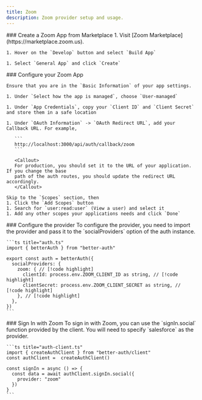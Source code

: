 ```yaml
---
title: Zoom
description: Zoom provider setup and usage.
---
```


<Steps>
  <Step> 
    ### Create a Zoom App from Marketplace
    1. Visit [Zoom Marketplace](https://marketplace.zoom.us).

    1. Hover on the `Develop` button and select `Build App`

    1. Select `General App` and click `Create`

  </Step>

  <Step> 
    ### Configure your Zoom App
    
    Ensure that you are in the `Basic Information` of your app settings.

    1. Under `Select how the app is managed`, choose `User-managed`

    1. Under `App Credentials`, copy your `Client ID` and `Client Secret` and store them in a safe location

    1. Under `OAuth Information` -> `OAuth Redirect URL`, add your Callback URL. For example,

       ```
       http://localhost:3000/api/auth/callback/zoom
       ```

       <Callout>
       For production, you should set it to the URL of your application. If you change the base
       path of the auth routes, you should update the redirect URL accordingly.
       </Callout>

    Skip to the `Scopes` section, then
    1. Click the `Add Scopes` button
    1. Search for `user:read:user` (View a user) and select it
    1. Add any other scopes your applications needs and click `Done`

  </Step>

  <Step>
    ### Configure the provider
    To configure the provider, you need to import the provider and pass it to the `socialProviders` option of the auth instance.

    ```ts title="auth.ts"
    import { betterAuth } from "better-auth"

    export const auth = betterAuth({
      socialProviders: {
        zoom: { // [!code highlight]
          clientId: process.env.ZOOM_CLIENT_ID as string, // [!code highlight]
          clientSecret: process.env.ZOOM_CLIENT_SECRET as string, // [!code highlight]
        }, // [!code highlight]
      },
    })
    ```

  </Step>

  <Step>
    ### Sign In with Zoom 
    To sign in with Zoom, you can use the `signIn.social` function provided by the client.
    You will need to specify `salesforce` as the provider.

    ```ts title="auth-client.ts"
    import { createAuthClient } from "better-auth/client"
    const authClient =  createAuthClient()

    const signIn = async () => {
      const data = await authClient.signIn.social({
        provider: "zoom"
      })
    }
    ```

  </Step>
</Steps>
